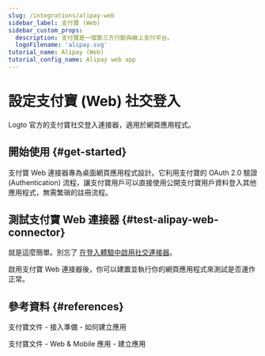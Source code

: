 ```yaml
---
slug: /integrations/alipay-web
sidebar_label: 支付寶 (Web)
sidebar_custom_props:
  description: 支付寶是一個第三方行動與線上支付平台。
  logoFilename: 'alipay.svg'
tutorial_name: Alipay (Web)
tutorial_config_name: Alipay web app
---
```




# 設定支付寶 (Web) 社交登入

Logto 官方的支付寶社交登入連接器，適用於網頁應用程式。

<GuideTip />

## 開始使用 \{#get-started}

支付寶 Web 連接器專為桌面網頁應用程式設計。它利用支付寶的 OAuth 2.0 驗證 (Authentication) 流程，讓支付寶用戶可以直接使用公開支付寶用戶資料登入其他應用程式，無需繁瑣的註冊流程。

<Integration />

## 測試支付寶 Web 連接器 \{#test-alipay-web-connector}

就是這麼簡單。別忘了 [在登入體驗中啟用社交連接器](/connectors/social-connectors/#enable-social-sign-in)。

啟用支付寶 Web 連接器後，你可以建置並執行你的網頁應用程式來測試是否運作正常。

## 參考資料 \{#references}

<Url href="https://opendocs.alipay.com/support/01rau6">支付寶文件 - 接入準備 - 如何建立應用</Url>

<Url href="https://opendocs.alipay.com/open/200/105310">
  支付寶文件 - Web & Mobile 應用 - 建立應用
</Url>
